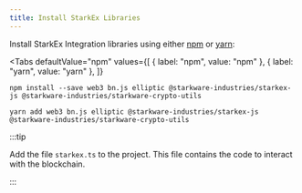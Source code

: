 ```yaml
---
title: Install StarkEx Libraries
---
```



Install StarkEx Integration libraries using either [npm](https://www.npmjs.com/package/@starkware-industries/starkex-js) or
[yarn](https://yarnpkg.com/package/@starkware-industries/starkex-js):

<Tabs
  defaultValue="npm"
  values={[
    { label: "npm", value: "npm" },
    { label: "yarn", value: "yarn" },
  ]}
>
<TabItem value="npm">

```shell
npm install --save web3 bn.js elliptic @starkware-industries/starkex-js @starkware-industries/starkware-crypto-utils
```

</TabItem>

<TabItem value="yarn">

```shell
yarn add web3 bn.js elliptic @starkware-industries/starkex-js @starkware-industries/starkware-crypto-utils
```

</TabItem>

</Tabs>

:::tip

Add the file `starkex.ts` to the project. This file contains the code to interact with the blockchain.

:::
